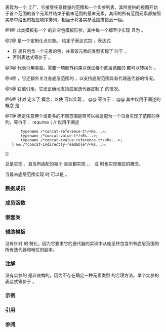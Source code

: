 {{cpp/ranges/view title|concat}}
{{cpp/ranges/concat_view/navbar}}
{{dcl begin}}
{{dcl header|ranges}}
{{dcl|num=1|since=c++26|
template&lt; ranges::input_range... Views &gt;
    requires (ranges::view&lt;Views&gt; &amp;&amp; ...) &amp;&amp; (sizeof...(Views) &gt; 0) &amp;&amp;
              /*concatable*/&lt;Views...&gt;
class concat_view
    : public ranges::view_interface&lt;concat_view&lt;Views...&gt;&gt;
}}
{{dcl|num=2|since=c++26|1=
namespace views {
    inline constexpr /* 未指定 */ concat = /* 未指定 */;
}
}}
{{dcl h|调用签名}}
{{dcl|since=c++26|
template&lt; ranges::viewable_range... Rs &gt;
    requires /* 见下文 */
constexpr ranges::view auto concat( Rs&amp;&amp;... rs );
}}
{{dcl h|辅助类型别名}}
{{dcla|num=3|expos=yes|anchor=concat-reference-t|1=
template&lt; class... Rs &gt;
using /*concat-reference-t*/ =
    ranges::common_reference_t&lt;ranges::range_reference_t&lt;Rs&gt;...&gt;;
}}
{{dcla|num=4|expos=yes|anchor=concat-value-t|1=
template&lt; class... Rs &gt;
using /*concat-value-t*/ = std::common_type_t&lt;ranges::range_value_t&lt;Rs&gt;...&gt;;
}}
{{dcla|num=5|expos=yes|anchor=concat-rvalue-reference-t|1=
template&lt; class... Rs &gt;
using /*concat-rvalue-reference-t*/ =
    ranges::common_reference_t&lt;ranges::range_rvalue_reference_t&lt;Rs&gt;...&gt;;
}}
{{dcl h|辅助概念}}
{{dcla|num=6|expos=yes|anchor=concat-indirectly-readable|1=
template&lt; class Ref, class RRef, class It &gt;
concept /*concat-indirectly-readable-impl*/ = /* 见描述 */;
}}
{{dcla|num=7|expos=yes|anchor=concatable|1=
template&lt; class... Rs &gt;
concept /*concatable*/ = /* 见描述 */;
}}
{{dcl end}}

{{tt|concat_view}} 表现为一个 {{lconcept|view}} 工厂，它接受任意数量的范围和一个实参列表，其所提供的视图开始于首个范围的首个元素并结束于最末范围的最末元素，其间的所有范围元素都按照实参中给出的相应顺序排列，相当于将各实参范围拼接到一起。

@1@ 此类模板有一个 {{lconcept|view}} 的非空包模板形参，其中每一个都至少实现 {{lconcept|input_range}} 且为 {{lsi|#concatable}} {{v|7}}。

@2@ {{c|views::concat}} 是一个定制化点对象。
给定子表达式包 {{c|exprs}}，表达式 {{c|views::concat(exprs...)}}
* 在 {{c|exprs}} 是只包含一个元素的包，并且该元素的类型实现了 {{lconcept|input_range}} 时{{ls|cpp/language/expressions#表达式等价}}于 {{c|views::all(exprs...)}}，
* 否则表达式等价于 {{c|concat_view(exprs...)}}。

@3@ 代表引用类型。需要一项额外约束以保证每个底层范围的 {{c/core|ranges::range_reference_t}} 都可以转换为 {{c/core|ranges::common_reference_t}}。

@4@ {{rlt|iterator#嵌套类型|''iterator''::value_type}}，它还额外关注各底层范围的 {{tt|value_type}}，以支持底层范围具有代理迭代器的情况。

@5@ 右值引用，它还正确地支持底层迭代器定制了 {{tt|iter_move}} 的情况。

@6@ 针对 {{rli|iterator}} 定义了 {{tti|indirectly-readable}} 概念，以使 {{tt|concat_view}} 可以实现 {{lconcept|input_range}}。
@@ 等价于：{{source|1=
template&lt; class... Rs &gt;
concept /*concat-indirectly-readable*/ = // 仅用于阐述
    std::common_reference_with&lt;/*concat-reference-t*/&lt;Rs...&gt;&amp;&amp;,
                               /*concat-value-t*/&lt;Rs...&gt;&amp;&gt; &amp;&amp;
    std::common_reference_with&lt;/*concat-reference-t*/&lt;Rs...&gt;&amp;&amp;,
                               /*concat-rvalue-reference-t*/&lt;Rs...&gt;&amp;&amp;&gt; &amp;&amp;
    std::common_reference_with&lt;/*concat-rvalue-reference-t*/&lt;Rs...&gt;&amp;&amp;,
                               /*concat-value-t*/&lt;Rs...&gt; const&amp;&gt; &amp;&amp;
    (/*concat-indirectly-readable-impl*/&lt;/*concat-reference-t*/&lt;Rs...&gt;,
                                         /*concat-rvalue-reference-t*/&lt;Rs...&gt;,
                                         ranges::iterator_t&lt;Rs&gt;&gt; &amp;&amp; ...);
}}
@@ 其中仅用于阐述的概念 {{c/core|/*concat-indirectly-readable-impl*/}} 是
{{source|1=
template&lt; class Ref, class RRef, class It &gt;
concept /*concat-indirectly-readable-impl*/ = // 仅用于阐述
    requires(const It it) {
        { *it } -&gt; std::convertible_to&lt;&lt;!--6_6--&gt;Ref&lt;!--9_9--&gt;&gt;;
        { ranges::iter_move(it)} -&gt; std::convertible_to&lt;RRef&gt;;
    };
}}

@7@ 确定任意两个或更多的不同范围是否可以被适配为一个自身实现了范围的序列。等价于：{{source|1=
template&lt; class... Rs &gt;
concept /*concatable*/ {{=}} requires { // 仅用于阐述
        typename /*concat-reference-t*/&lt;Rs...&gt;;
        typename /*concat-value-t*/&lt;Rs...&gt;;
        typename /*concat-rvalue-reference-t*/&lt;Rs...&gt;;
    } &amp;&amp; /*concat-indirectly-readable*/&lt;Rs...&gt;;
}}

{{tt|concat_view}} 总是实现 {{lconcept|input_range}}，且当所适配的每个 {{lconcept|view}} 类型都实现 {{lconcept|forward_range}}、{{lconcept|bidirectional_range}}、{{lconcept|random_access_range}} 或 {{lconcept|sized_range}} 时也实现相应的概念。

当最末底层范围实现 {{lconcept|common_range}} 时 {{tt|concat_view}} 可以是 {{lconcept|common_range}}。

{{cpp/ranges/cpo|views|concat}}

===数据成员===
{{dsc begin}}
{{dsc hitem|成员|描述}}
{{dsc expos mem obj|spec={{c/core|std::tuple&lt;Views...&gt;}}|views_|id=views|所有适配的视图对象}}
{{dsc end}}

===成员函数===
{{dsc begin}}
{{dsc inc|cpp/ranges/adaptor/dsc constructor|concat_view}}
{{dsc inc|cpp/ranges/adaptor/dsc begin|concat_view}}
{{dsc inc|cpp/ranges/adaptor/dsc end|concat_view}}
{{dsc inc|cpp/ranges/adaptor/dsc size|concat_view}}
{{cpp/ranges/view_interface/inherit|embedded=yes|size=invalid|data=invalid}}
{{dsc end}}

==={{rl|deduction guides|推导指引}}===

===嵌套类===
{{dsc begin}}
{{dsc hitem|类名|定义}}
{{dsc expos mem tclass|cpp/ranges/concat_view/iterator|迭代器类型}}
{{dsc end}}

===辅助模板===
没有针对 {{tt|concat_view}} 的 {{c/core|ranges::enable_borrowed_range}} 特化，因为它要求它的迭代器的实现中从始至终包含所有底层范围的所有迭代器和哨位的副本。

===注解===
没有实参的 {{c|views::concat()}} 是非良构的，因为不存在确定一种元素类型 {{tt|T}} 的合理方法。单个实参的 {{c|views::concat(r)}} 表达式等价于 {{c|views::all(r)}}。

{{feature test macro|__cpp_lib_ranges_concat|std=C++26|value=202403L|{{tt|std::ranges::concat_view}}}}

===示例===
{{example
|初步版本可以在 [https://godbolt.org/z/o84hc69o9 Compiler Explorer] 上测试。
|code=
#include &lt;cassert&gt;
#include &lt;list&gt;
#include &lt;print&gt;
#include &lt;ranges&gt;
#include &lt;vector&gt;

int main()
{
    std::vector&lt;int&gt; v0{1, 2, 3}, v1{4, 5};
    int a[]{6, 7};
    int i{8};
    auto ie{std::views::single(i)};
    
    auto con = std::views::concat(v0, v1, a, ie);
    assert(con.size() == v0.size() + v1.size() + std::size(a) + ie.size());
    std::println("con.size()：{}", con.size());
    std::println("con：{}", con);
    con[6] = 42; // con 是 random_access_range, operator[] 返回引用
    assert(a[1] == 42); // 经由 con[6] 改动 a[1]
    std::println("con：{}", con);
    
    std::list&lt;int&gt; l{7, 8}; // list 是双向范围
    auto cat = std::views::concat(v0, l);
    std::println("cat：{}", cat);
    // cat[0] = 13; // 编译时错误：cat 是双向的 =&gt; 没有 operator[]
}
|output=
con.size()：8
con：[1, 2, 3, 4, 5, 6, 7, 8]
con：[1, 2, 3, 4, 5, 6, 42, 8]
cat：[1, 2, 3, 7, 8]
}}

===引用===
{{ref std c++26}}
{{ref std|title=Concat view|id=range.concat|section=26.7.18}}
{{ref std end}}

===参阅===
{{dsc begin}}
{{dsc inc|cpp/ranges/dsc join_view}}
{{dsc inc|cpp/ranges/dsc join_with_view}}
{{dsc inc|cpp/ranges/dsc zip_view}}
{{dsc inc|cpp/ranges/dsc cartesian_product_view}}
{{dsc end}}

{{langlinks|de|en|es|fr|it|ja|pt|ru}}